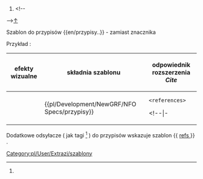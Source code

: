 <noinclude>{{pl/Development/NewGRF/inne strony|en= 
|pl=Template:pl/Development/NewGRF/NFO Specs/przypisy
}}</noinclude><!--
--><includeonly><!--
 ~ ~ ~ ~ ~ ~ ~ ~ ~ ~ koment ~ ~ ~ ~ ~ ~ ~ ~ ~ ~
--><!--
--><!--<h6>Przypisy</h6><!--{{#sub: {{{text|}}}{{{1|}}}| {{#len: {{{text|}}} | 0 }}--><!--
-->
# <span title="odsyłacz przypisu"><!--[[template:extraZi/przypisy/Pl#--><!--1--><!--{{{text|}}}{{{1|}}} |↑]]--><!--
-->[[#przypis-1 |↑]]</span> &nbsp; {{pl/Development/NewGRF/NFO Specs/refs|text=przypis}} <!--{{{text|}}}--> <!--
--></includeonly><noinclude>

Szablon do przypisów <nowiki>{{en/przypisy..}}</nowiki> <!-- lub <nowiki>{{..refs..|name= | }}</nowiki>--> - zamiast znacznika <references> <!-- oraz <ref name=""> </ref> -->











Przykład<!--y-->:
{| 
!efekty wizualne !!składnia szablonu !!odpowiednik rozszerzenia ''Cite'' 
|-
|style=vertical-align:middle |<!--<h5 name=1 style="padding: 1px; white-space:nowrap;">-->{{pl/Development/NewGRF/NFO Specs/refs|text=PRZYPIS|1}}<!--</h5>--> ||style=vertical-align:middle|<nowiki>{{pl/Development/NewGRF/NFO Specs/przypisy}}</nowiki> ||<pre><references></pre> 
<!--|- 
|<pre><ref name="słowo">jakiś tekst </ref></pre>||style=vertical-align:middle|<nowiki>{{extraZi/refs/Pl | name =słowo |jakiś test }}</nowiki> ||style=vertical-align:middle |{{extraZi/refs/Pl|name=słowo|jakiś test }}-->
|}










{{pl/Development/NewGRF/NFO Specs/przypisy}}











<!-- <ref name="slowo"/> #cite_note-slowo-1 #cite_ref-slowo_1-1 -->











Dodatkowe odsyłacze ( jak tagi <ref> </ref> ) do przypisów wskazuje szablon <nowiki>{{</nowiki> [[Template:pl/Development/NewGRF/NFO Specs/refs| refs ]] <nowiki>}}</nowiki> .
 

[[Category:pl/User/Extrazi/szablony]]
</noinclude>
